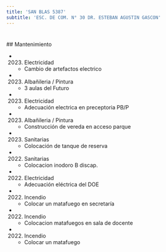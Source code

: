 ```yaml
---
title: 'SAN BLAS 5387'
subtitle: 'ESC. DE COM. N° 30 DR. ESTEBAN AGUSTIN GASCON'
---
```


#


 ## Mantenimiento

*  (2023) Electricidad 
    + Cambio de artefactos electrico

*  (2023) Albañileria / Pintura 
    + 3 aulas del Futuro

*  (2023) Electricidad 
    + Adecuación electrica en preceptoria PB/P

*  (2023) Albañileria / Pintura 
    + Construcción de vereda en acceso parque

*  (2023) Sanitarias 
    + Colocación de tanque de reserva

*  (2022) Sanitarias 
    + Colocacion inodoro B discap.

*  (2022) Electricidad 
    + Adecuación eléctrica del DOE

*  (2022) Incendio 
    + Colocar un matafuego en secretaría

*  (2022) Incendio 
    + Colocacion matafuegos en sala de docente

*  (2022) Incendio 
    + Colocar un matafuego



